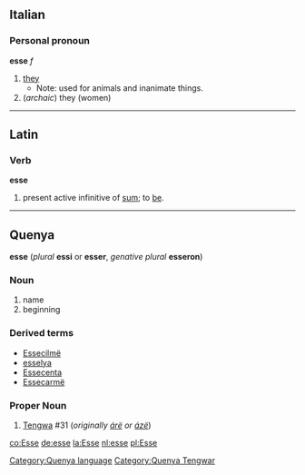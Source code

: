 ==Italian==
===Personal pronoun===
'''esse''' ''f''
# [[they]]
#*Note: used for animals and inanimate things.
# (''archaic'') they (women)

----
==Latin==
===Verb===
'''esse'''

# present active infinitive of [[sum]]; to [[be]].

----

==Quenya==
'''esse''' (''plural'' '''essi''' or '''esser''', ''genative plural'' '''esseron''')
===Noun===
# name
# beginning
===Derived terms===
*[[Essecilmë]]
*[[esselya]]
*[[Essecenta]]
*[[Essecarmë]]

===Proper Noun===
# [[Tengwa]] #31 (''originally [[árë]] or [[ázë]]'')
{{Tengwar|k}}
[[Category:Quenya language]]
[[Category:Quenya Tengwar]]

[[co:Esse]]
[[de:esse]]
[[la:Esse]]
[[nl:esse]]
[[pl:Esse]]